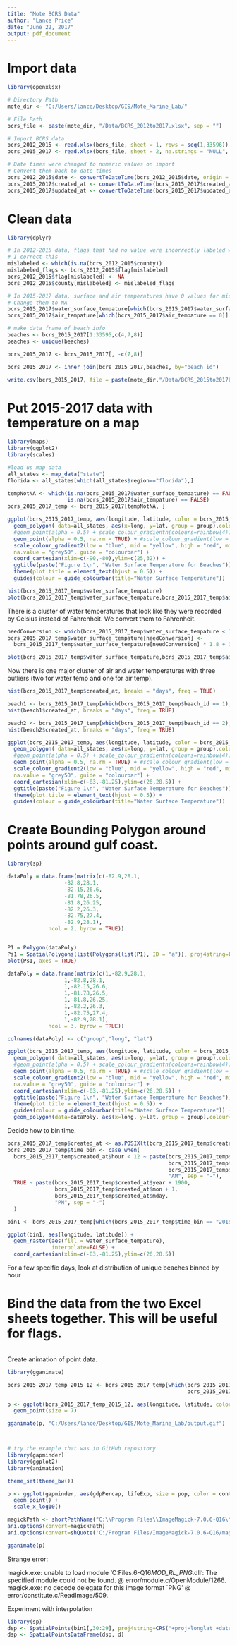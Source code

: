 ---
title: "Mote BCRS Data"
author: "Lance Price"
date: "June 22, 2017"
output: pdf_document
---

# Import data

```{r}
library(openxlsx)

# Directory Path
mote_dir <- "C:/Users/lance/Desktop/GIS/Mote_Marine_Lab/"

# File Path
bcrs_file <- paste(mote_dir, "/Data/BCRS_2012to2017.xlsx", sep = "")

# Import BCRS data
bcrs_2012_2015 <- read.xlsx(bcrs_file, sheet = 1, rows = seq(1,33596))
bcrs_2015_2017 <- read.xlsx(bcrs_file, sheet = 2, na.strings = "NULL", cols = c(seq(1,20),seq(22,31)))

# Date times were changed to numeric values on import
# Convert them back to date times
bcrs_2012_2015$date <- convertToDateTime(bcrs_2012_2015$date, origin = '1900-01-01')
bcrs_2015_2017$created_at <- convertToDateTime(bcrs_2015_2017$created_at, origin = '1900-01-01')
bcrs_2015_2017$updated_at <- convertToDateTime(bcrs_2015_2017$updated_at, origin = '1900-01-01')
```


# Clean data

```{r}
library(dplyr)

# In 2012-2015 data, flags that had no value were incorrectly labeled with the county name
# I correct this
mislabeled <- which(is.na(bcrs_2012_2015$county))
mislabeled_flags <- bcrs_2012_2015$flag[mislabeled]
bcrs_2012_2015$flag[mislabeled] <- NA
bcrs_2012_2015$county[mislabeled] <- mislabeled_flags

# In 2015-2017 data, surface and air temperatures have 0 values for missing data.
# Change them to NA
bcrs_2015_2017$water_surface_tempature[which(bcrs_2015_2017$water_surface_tempature == 0)] <- NA
bcrs_2015_2017$air_tempature[which(bcrs_2015_2017$air_tempature == 0)] <- NA

# make data frame of beach info
beaches <- bcrs_2015_2017[1:33595,c(4,7,8)]
beaches <- unique(beaches)

bcrs_2015_2017 <- bcrs_2015_2017[, -c(7,8)]

bcrs_2015_2017 <- inner_join(bcrs_2015_2017,beaches, by="beach_id")

write.csv(bcrs_2015_2017, file = paste(mote_dir,"/Data/BCRS_2015to2017LatLong.csv", sep = ""))
```

# Put 2015-2017 data with temperature on a map

```{r}
library(maps)
library(ggplot2)
library(scales)

#load us map data
all_states <- map_data("state")
florida <- all_states[which(all_states$region=="florida"),]

tempNotNA <- which(is.na(bcrs_2015_2017$water_surface_tempature) == FALSE &
                   is.na(bcrs_2015_2017$air_tempature) == FALSE)
bcrs_2015_2017_temp <- bcrs_2015_2017[tempNotNA, ]

ggplot(bcrs_2015_2017_temp, aes(longitude, latitude, color = bcrs_2015_2017_temp$water_surface_tempature)) +
  geom_polygon( data=all_states, aes(x=long, y=lat, group = group),colour="white", fill="grey10" ) +
  #geom_point(alpha = 0.5) + scale_colour_gradientn(colours=rainbow(4)) +
  geom_point(alpha = 0.5, na.rm = TRUE) + #scale_colour_gradient(low = "blue", high = "red") +
  scale_colour_gradient2(low = "blue", mid = "yellow", high = "red", midpoint = 85, space = "Lab",
  na.value = "grey50", guide = "colourbar") +
  coord_cartesian(xlim=c(-90,-80),ylim=c(25,32)) +
  ggtitle(paste("Figure 1\n", "Water Surface Temperature for Beaches")) +
  theme(plot.title = element_text(hjust = 0.5)) +
  guides(colour = guide_colourbar(title="Water Surface Temperature"))
```

```{r}
hist(bcrs_2015_2017_temp$water_surface_tempature)
plot(bcrs_2015_2017_temp$water_surface_tempature,bcrs_2015_2017_temp$air_tempature)
```

There is a cluster of water temperatures that look like they were recorded by Celsius instead of Fahrenheit.  We convert them to Fahrenheit.

```{r}
needConversion <- which(bcrs_2015_2017_temp$water_surface_tempature < 37)
bcrs_2015_2017_temp$water_surface_tempature[needConversion] <-
  bcrs_2015_2017_temp$water_surface_tempature[needConversion] * 1.8 + 32

plot(bcrs_2015_2017_temp$water_surface_tempature,bcrs_2015_2017_temp$air_tempature)
```

Now there is one major cluster of air and water temperatures with three outliers (two for water temp and one for air temp).

```{r}
hist(bcrs_2015_2017_temp$created_at, breaks = "days", freq = TRUE)
```


```{r}
beach1 <- bcrs_2015_2017_temp[which(bcrs_2015_2017_temp$beach_id == 1),]
hist(beach1$created_at, breaks = "days", freq = TRUE)
```

```{r}
beach2 <- bcrs_2015_2017_temp[which(bcrs_2015_2017_temp$beach_id == 2),]
hist(beach2$created_at, breaks = "days", freq = TRUE)
```


```{r}
ggplot(bcrs_2015_2017_temp, aes(longitude, latitude, color = bcrs_2015_2017_temp$water_surface_tempature)) +
  geom_polygon( data=all_states, aes(x=long, y=lat, group = group),colour="white", fill="grey10" ) +
  #geom_point(alpha = 0.5) + scale_colour_gradientn(colours=rainbow(4)) +
  geom_point(alpha = 0.5, na.rm = TRUE) + #scale_colour_gradient(low = "blue", high = "red") +
  scale_colour_gradient2(low = "blue", mid = "yellow", high = "red", midpoint = 85, space = "Lab",
  na.value = "grey50", guide = "colourbar") +
  coord_cartesian(xlim=c(-83,-81.25),ylim=c(26,28.5)) +
  ggtitle(paste("Figure 1\n", "Water Surface Temperature for Beaches")) +
  theme(plot.title = element_text(hjust = 0.5)) +
  guides(colour = guide_colourbar(title="Water Surface Temperature"))


```

# Create Bounding Polygon around points around gulf coast.

```{r}
library(sp)

dataPoly = data.frame(matrix(c(-82.9,28.1,
                  -82.8,28.1,
                  -82.15,26.6,
                  -81.78,26.5,
                  -81.8,26.25,
                  -82.2,26.3,
                  -82.75,27.4,
                  -82.9,28.1), 
             ncol = 2, byrow = TRUE))


P1 = Polygon(dataPoly)
Ps1 = SpatialPolygons(list(Polygons(list(P1), ID = "a")), proj4string=CRS("+proj=longlat +ellps=WGS84 +datum=WGS84 +no_defs"))
plot(Ps1, axes = TRUE)
```

```{r}
dataPoly = data.frame(matrix(c(1,-82.9,28.1,
                  1,-82.8,28.1,
                  1,-82.15,26.6,
                  1,-81.78,26.5,
                  1,-81.8,26.25,
                  1,-82.2,26.3,
                  1,-82.75,27.4,
                  1,-82.9,28.1), 
             ncol = 3, byrow = TRUE))

colnames(dataPoly) <- c("group","long", "lat")

ggplot(bcrs_2015_2017_temp, aes(longitude, latitude, color = bcrs_2015_2017_temp$water_surface_tempature)) +
  geom_polygon( data=all_states, aes(x=long, y=lat, group = group),colour="white", fill="grey10" ) +
  #geom_point(alpha = 0.5) + scale_colour_gradientn(colours=rainbow(4)) +
  geom_point(alpha = 0.5, na.rm = TRUE) + #scale_colour_gradient(low = "blue", high = "red") +
  scale_colour_gradient2(low = "blue", mid = "yellow", high = "red", midpoint = 85, space = "Lab",
  na.value = "grey50", guide = "colourbar") +
  coord_cartesian(xlim=c(-83,-81.25),ylim=c(26,28.5)) +
  ggtitle(paste("Figure 1\n", "Water Surface Temperature for Beaches")) +
  theme(plot.title = element_text(hjust = 0.5)) +
  guides(colour = guide_colourbar(title="Water Surface Temperature")) +
  geom_polygon(data=dataPoly, aes(x=long, y=lat, group = group),colour="black", fill="grey10", alpha=.5 )

```



Decide how to bin time.

```{r}
bcrs_2015_2017_temp$created_at <- as.POSIXlt(bcrs_2015_2017_temp$created_at)
bcrs_2015_2017_temp$time_bin <- case_when(
  bcrs_2015_2017_temp$created_at$hour < 12 ~ paste(bcrs_2015_2017_temp$created_at$year + 1900,
                                                   bcrs_2015_2017_temp$created_at$mon + 1,
                                                   bcrs_2015_2017_temp$created_at$mday, 
                                                   "AM", sep = "-"),
  TRUE ~ paste(bcrs_2015_2017_temp$created_at$year + 1900,
               bcrs_2015_2017_temp$created_at$mon + 1,
               bcrs_2015_2017_temp$created_at$mday, 
               "PM", sep = "-")
  )

bin1 <- bcrs_2015_2017_temp[which(bcrs_2015_2017_temp$time_bin == "2015-11-9-PM"), ]

ggplot(bin1, aes(longitude, latitude)) + 
  geom_raster(aes(fill = water_surface_tempature),
              interpolate=FALSE) +
  coord_cartesian(xlim=c(-83,-81.25),ylim=c(26,28.5))
```



For a few specific days, look at distribution of unique beaches binned by hour


# Bind the data from the two Excel sheets together.  This will be useful for flags.

```{r}

```




Create animation of point data.

```{r}
library(gganimate)

bcrs_2015_2017_temp_2015_12 <- bcrs_2015_2017_temp[which(bcrs_2015_2017_temp$created_at$year+1900 == 2015 & 
                                                         bcrs_2015_2017_temp$created_at$mon + 1 == 12),]

p <- ggplot(bcrs_2015_2017_temp_2015_12, aes(longitude, latitude, color = water_surface_tempature, frame = time_bin)) +
  geom_point(size = 7)

gganimate(p, "C:/Users/lance/Desktop/GIS/Mote_Marine_Lab/output.gif")



# try the example that was in GitHub repository
library(gapminder)
library(ggplot2)
library(animation)

theme_set(theme_bw())

p <- ggplot(gapminder, aes(gdpPercap, lifeExp, size = pop, color = continent, frame = year)) +
  geom_point() +
  scale_x_log10()

magickPath <- shortPathName("C:\\Program Files\\ImageMagick-7.0.6-Q16\\magick.exe")
ani.options(convert=magickPath)
ani.options(convert=shQuote('C:/Program Files/ImageMagick-7.0.6-Q16/magick.exe'))

gganimate(p)
```


Strange error:

magick.exe: unable to load module 'C:\Program Files\ImageMagick-7.0.6-Q16\modules\coders\IM_MOD_RL_PNG_.dll': The specified module could not be found.
 @ error/module.c/OpenModule/1266.
magick.exe: no decode delegate for this image format `PNG' @ error/constitute.c/ReadImage/509.




Experiment with interpolation

```{r}
library(sp)
dsp <- SpatialPoints(bin1[,30:29], proj4string=CRS("+proj=longlat +datum=NAD83"))
dsp <- SpatialPointsDataFrame(dsp, d)


```


